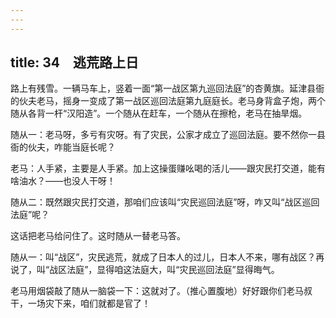 ```yaml
---
---
---
```

title: 34　逃荒路上日
---




路上有残雪。一辆马车上，竖着一面“第一战区第九巡回法庭”的杏黄旗。延津县衙的伙夫老马，摇身一变成了第一战区巡回法庭第九庭庭长。老马身背盒子炮，两个随从各背一杆“汉阳造”。一个随从在赶车，一个随从在擦枪，老马在抽旱烟。

随从一：老马呀，多亏有灾呀。有了灾民，公家才成立了巡回法庭。要不然你一县衙的伙夫，咋能当庭长呢？

老马：人手紧，主要是人手紧。加上这操蛋赚吆喝的活儿——跟灾民打交道，能有啥油水？——也没人干呀！

随从二：既然跟灾民打交道，那咱们应该叫“灾民巡回法庭”呀，咋又叫“战区巡回法庭”呢？

这话把老马给问住了。这时随从一替老马答。

随从一：叫“战区”，灾民逃荒，就成了日本人的过儿，日本人不来，哪有战区？再说了，叫“战区法庭”，显得咱这法庭大，叫“灾民巡回法庭”显得晦气。

老马用烟袋敲了随从一脑袋一下：这就对了。（推心置腹地）好好跟你们老马叔干，一场灾下来，咱们就都是官了！